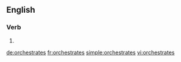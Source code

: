 ==English==

===Verb===
{{head|en}}

# {{en-third-person singular of|orchestrate}}

[[de:orchestrates]]
[[fr:orchestrates]]
[[simple:orchestrates]]
[[vi:orchestrates]]